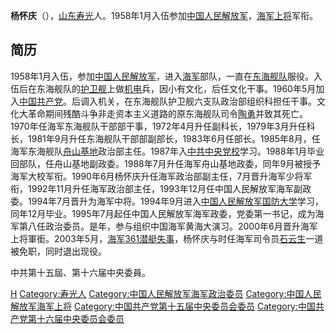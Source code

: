 {{中国人民解放军将领
| name = 杨怀庆
| image name = 
| width = 300px
| job = 中国人民解放军海军第八任政治委员
| job-1 = 
| job2 = 
| period = 1995年7月~2003年6月
| period-1 = 
| birthname =
| other_names =
| foreign_names =
| english_names =
| Sex =男
| date of birth = 1939年2月
| place of birth = {{ROC}}[[山东|山东]][[寿光|寿光]]
| date of death = 2012年12月12日 （74岁）
| place of death = {{PRC}}[[北京|北京]]
| nationality ={{PRC}}
| residence ={{PRC}}[[北京|北京]]
| languages =[[汉语|汉语]]
| height =
| weight =
| party = {{CPC}}
| rank = [[File:PLAGeneral_r.png|60px]][[中国人民解放军海军上将|中国人民解放军海军上将]]
| spouse = 
| relatives = 
| educate = 
*[[中共中央党校|中共中央党校]]研究生
*[[中国人民解放军国防大学|中国人民解放军国防大学]]
| past = 
| work =
| award =
| rankrecord= 
*1988年9月被授予[[大校|海军大校]]军衔
*1990年7月晋升[[海军少将|海军少将]]军衔
*1994年7月晋升[[海军中将|海军中将]]军衔
*2000年6月晋升[[海军上将|海军上将]]军衔
}}
'''杨怀庆'''（{{bd|1939年|2月|2012年|12月12日|catIdx=Yang杨}}），[[山东|山东]][[寿光|寿光]]人。1958年1月入伍参加[[中国人民解放军|中国人民解放军]]，[[海军上将|海军上将]]军衔。

==简历==
1958年1月入伍，参加[[中国人民解放军|中国人民解放军]]，进入[[中国人民解放军海军|海军]]部队，一直在[[东海舰队|东海舰队]]服役。入伍后在东海舰队的[[护卫舰|护卫舰]]上做[[机电|机电]]兵，因小有文化，后任文化干事。1960年5月加入[[中国共产党|中国共产党]]。后调入机关，在东海舰队护卫舰六支队政治部组织科担任干事。文化大革命期间残酷斗争非走资本主义道路的原东海舰队司令[[陶勇|陶勇]]并致其死亡。1970年任海军东海舰队干部部干事，1972年4月升任副科长，1979年3月升任科长，1981年9月升任东海舰队干部部副部长，1983年6月任部长。1985年8月，任海军东海舰队[[舟山基地|舟山基地]]政治部主任。1987年入[[中共中央党校|中共中央党校]]学习。1988年1月毕业回部队，任舟山基地副政委。1988年7月升任海军舟山基地政委，同年9月被授予海军大校军衔。1990年6月杨怀庆升任海军政治部副主任，7月晋升海军少将军衔，1992年11月升任海军政治部主任，1993年12月任中国人民解放军海军副政委。1994年7月晋升为海军中将。1994年9月进入[[中国人民解放军国防大学|中国人民解放军国防大学]]学习，同年12月毕业。1995年7月起任中国人民解放军海军政委，党委第一书记，成为海军第八任政治委员。是年，参与组织中国海军黄海大演习。2000年6月晋升海军上将軍銜。2003年5月，[[中国海军361潜艇海难|海军361潜艇失事]]，杨怀庆与时任海军司令员[[石云生|石云生]]一道被免职，同时退出现役。

中共第十五屆、第十六届中央委員。

{{start box}}
{{s-mil}}
{{s-before|[[周坤仁|周坤仁]]}}
{{s-title|[[中国人民解放军|中国人民解放军]][[中国人民解放军海军|海军政治委员]]|1995年7月 - 2003年6月}}  
{{s-after|[[胡彦林|胡彦林]]}}
{{end box}}
{{中国人民解放军海军上将}}
{{中国人民解放军海军政治委员}}
{{中国人民解放军上将/2000}}

{{DEFAULTSORT:Yang}}
[[Category:杨姓|H]]
[[Category:寿光人|Category:寿光人]]
[[Category:中国人民解放军海军政治委员|Category:中国人民解放军海军政治委员]]
[[Category:中国人民解放军海军上将|Category:中国人民解放军海军上将]]
[[Category:中国共产党第十五届中央委员会委员|Category:中国共产党第十五届中央委员会委员]]
[[Category:中国共产党第十六届中央委员会委员|Category:中国共产党第十六届中央委员会委员]]